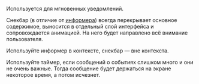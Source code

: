 
Используется для мгновенных уведомлений.

Снекбар (в отличие от [информера](/?path=/docs/components-informer--playground))
всегда перекрывает основное содержимое, выносится в отдельный слой интерфейса
и сопровождается анимацией. На него будет направлено всё внимание пользователя.

Используйте информер в контексте, снекбар — вне контекста.

Используйте таймер, если сообщений о событиях слишком много и они не очень важные. 
Тогда сообщение будет держаться на экране некоторое время, а потом исчезнет.

<SnackBarExampleSimple  />